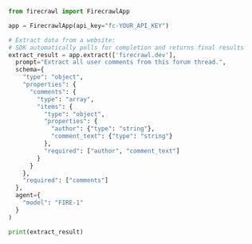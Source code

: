 ```python Python
from firecrawl import FirecrawlApp

app = FirecrawlApp(api_key="fc-YOUR_API_KEY")

# Extract data from a website:
# SDK automatically polls for completion and returns final results
extract_result = app.extract(['firecrawl.dev'],
  prompt="Extract all user comments from this forum thread.",
  schema={
    "type": "object",
    "properties": {
      "comments": {
        "type": "array",
        "items": {
          "type": "object",
          "properties": {
            "author": {"type": "string"},
            "comment_text": {"type": "string"}
          },
          "required": ["author", "comment_text"]
        }
      }
    },
    "required": ["comments"]
  },
  agent={
    "model": "FIRE-1"
  }
)

print(extract_result)
```
